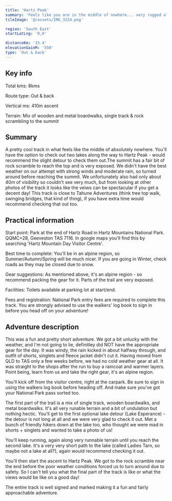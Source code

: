 ```yaml
---
title: 'Hartz Peak'
summary: 'Feels like you are in the middle of nowhere... very rugged alpine terrain adventure'
tileImage: '@/assets/IMG_3224.png'

region: 'South East'
startLatLng: '0,0'

distanceKm: '15.4'
elevationGainM: '550'
type: 'Out & back'
---
```


## Key info

Total kms: 8kms

Route type: Out & back

Vertical ms: 410m ascent

Terrain: Mix of wooden and metal boardwalks, single track & rock scrambling to the summit

## Summary

A pretty cool track in what feels like the middle of absolutely nowhere. You'll have the option to check out two lakes along the way to Hartz Peak - would recommend the slight detour to check them out.The summit has a fair bit of rock scramble to reach the top and is very exposed. We didn't have the best weather on our attempt with strong winds and moderate rain, so turned around before reaching the summit. We unfortunately also had only about 40m of visibility so couldn't see very much, but from looking at other photos of the track it looks like the veiws can be spectacular if you get a decent day! This track is close to Tahune Adventures (think tree top walk, swinging bridges, that kind of thing), if you have extra time would recommend checking that out too.

## Practical information

Start point: Park at the end of Hartz Road in Hartz Mountains National Park. QQMC+28, Geeveston TAS 7116. In google maps you'll find this by searching 'Hartz Mountain Day Visitor Centre'.

Best time to complete: You'll be in an alpine region, so Summer/Autumn/Spring will be much nicer. If
you are going in Winter, check roads as they may be closed due to snow.

Gear suggestions: As mentioned above, it's an alpine region - so recommend packing the gear for it.
Parts of the trail are very exposed.

Facilities: Toilets available at parking lot at start/end.

Fees and registration: National Park entry fees are required to complete this track. You are strongly advised to use the walkers' log book to sign in before you head off on your adventure!

## Adventure description

This was a fun and pretty short adventure. We got a bit unlucky with the weather, and I'm not going to lie, definitley did NOT have the appropriate gear for the day. It was windy, the rain kicked in about halfway through, and outfit of shorts, singlets and fleece jacket didn't cut it. Having moved from QLD to TAS only a few weeks before, we had no cold weather gear at all. It was straight to the shops after the run to buy a raincoat and warmer layers. Point being, learn from us and take the right gear, it's an alpine region.

You'll kick off from the visitor centre, right at the carpark. Be sure to sign in using the walkers log book before heading off. And make sure you've got your National Park pass sorted too.

The first part of the trail is a mix of single track, wooden boardwalks, and metal boardwalks. It's all very runable terrain and a bit of undulation but nothing hectic. You'll get to the first optional lake detour (Lake Esperance) - the detour is not long at all and we were very glad to check it out. Met a bunch of friendly hikers down at the lake too, who thought we were mad in shorts + singlets and wanted to take a photo of us!

You'll keep running, again along very runnable terrain until you reach the second lake. It's a very very short path to the lake (called Ladies Tarn, so maybe not a lake at all?), again would recommend checking it out.

You'll then start the ascent to Hartz Peak. We got to the rock scramble near the end before the poor weather conditions forced us to turn around due to safety. So I can't tell you what the final part of the track is like or what the views would be like on a good day!

The entire track is well signed and marked making it a fun and fairly approachable adventure.
